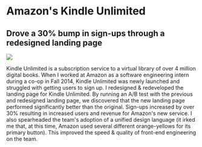 
# **Amazon's Kindle Unlimited**

## Drove a 30% bump in sign-ups through a redesigned landing page

<div
  className="w-full flex justify-center items-center relative"
  style={{ background: "#509999" }}
>
  <Image
    src="/images/resume/kindle-1.png"
    layout="intrinsic"
    width={400}
    height={400}
  />
</div>

Kindle Unlimited is a subscription service to a virtual library of over 4 million digital books. 
When I worked at Amazon as a software engineering intern during a co-op in Fall 2014, Kindle Unlimited was newly launched and struggled with getting users to sign up. 
I redesigned & redeveloped the landing page for Kindle Unlimited. By running an A/B test with the previous and redesigned landing page, we discovered that the new landing page performed significantly better than the original. Sign-ups increased by over 30% resulting in increased users and revenue for Amazon's new service. 
I also spearheaded the team's adoption of a unified design language (it irked me that, at this time, Amazon used several different orange-yellows for its primary button). This improved the speed & quality of front-end engineering on the team.